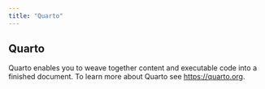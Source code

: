 ```yaml
---
title: "Quarto"
---
```


## Quarto

Quarto enables you to weave together content and executable code into a finished document. To learn more about Quarto see <https://quarto.org>.
